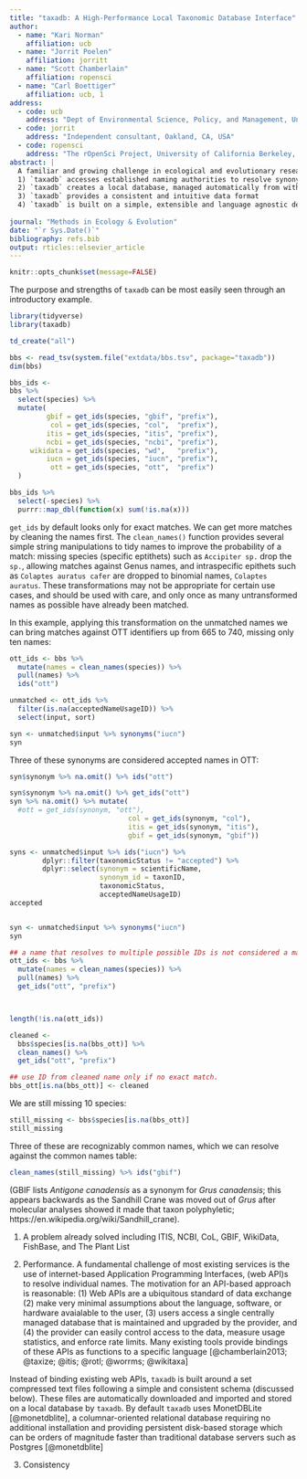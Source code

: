 ```yaml
---
title: "taxadb: A High-Performance Local Taxonomic Database Interface"
author:
  - name: "Kari Norman"
    affiliation: ucb
  - name: "Jorrit Poelen"
    affiliation: jorritt
  - name: "Scott Chamberlain"
    affiliation: ropensci      
  - name: "Carl Boettiger"
    affiliation: ucb, 1
address:
  - code: ucb
    address: "Dept of Environmental Science, Policy, and Management, University of California Berkeley, Berkeley CA 94720-3114, USA"
  - code: jorrit
    address: "Independent consultant, Oakland, CA, USA"
  - code: ropensci
    address: "The rOpenSci Project, University of California Berkeley, Berkeley CA 94720-3114, USA"
abstract: |
  A familiar and growing challenge in ecological and evolutionary research is that of reconciling scientific names of relevant taxa when combining data from separate sources. While this problem is already well understood and numerous naming authorities have been created to address the issue, most researchers lack a fast, consistent, and intuitive way to reconcile taxonomic names.  Here, we present `taxadb` R package to address this gap.  In contrast to existing tools, `taxadb` provides the following:
  1) `taxadb` accesses established naming authorities to resolve synonyms, IDs, and hiearchical classification.  
  2) `taxadb` creates a local database, managed automatically from within R, that provides fast operations on millions of taxonomic names.
  3) `taxadb` provides a consistent and intuitive data format
  4) `taxadb` is built on a simple, extensible and language agnostic design that can easily accomodiate new authorities.
  
journal: "Methods in Ecology & Evolution"
date: "`r Sys.Date()`"
bibliography: refs.bib
output: rticles::elsevier_article
---
```


```r
knitr::opts_chunk$set(message=FALSE)
```

The purpose and strengths of `taxadb` can be most easily seen through an introductory example.  

```r
library(tidyverse)
library(taxadb)
```

```r
td_create("all")
```


```r
bbs <- read_tsv(system.file("extdata/bbs.tsv", package="taxadb"))
dim(bbs)
```


```r
bbs_ids <- 
bbs %>% 
  select(species) %>%
  mutate(
         gbif = get_ids(species, "gbif", "prefix"),
          col = get_ids(species, "col",  "prefix"),
         itis = get_ids(species, "itis", "prefix"),
         ncbi = get_ids(species, "ncbi", "prefix"),
     wikidata = get_ids(species, "wd",   "prefix"),
         iucn = get_ids(species, "iucn", "prefix"),
          ott = get_ids(species, "ott",  "prefix") 
  )

```



```r
bbs_ids %>% 
  select(-species) %>% 
  purrr::map_dbl(function(x) sum(!is.na(x)))
```

`get_ids` by default looks only for exact matches.  We can get more matches by cleaning the names first.  The `clean_names()` function provides several simple string manipulations to tidy names to improve the probability of a match: missing species (specific eptithets) such as `Accipiter sp.` drop the `sp.`, allowing matches against Genus names, and intraspecific epithets such as `Colaptes auratus cafer` are dropped to binomial names, `Colaptes auratus`.  These transformations may not be appropriate for certain use cases, and should be used with care, and only once as many untransformed names as possible have already been matched. 

In this example, applying this transformation on the unmatched names we can bring matches against OTT identifiers up from 665 to 740, missing only ten names:

```r
ott_ids <- bbs %>% 
  mutate(names = clean_names(species)) %>% 
  pull(names) %>% 
  ids("ott")

unmatched <- ott_ids %>% 
  filter(is.na(acceptedNameUsageID)) %>% 
  select(input, sort)
```



```r
syn <- unmatched$input %>% synonyms("iucn")
syn
```

Three of these synonyms are considered accepted names in OTT:


```r
syn$synonym %>% na.omit() %>% ids("ott")
```


```r
syn$synonym %>% na.omit() %>% get_ids("ott")
syn %>% na.omit() %>% mutate(
  #ott = get_ids(synonym, "ott"),
                             col = get_ids(synonym, "col"),
                             itis = get_ids(synonym, "itis"),
                             gbif = get_ids(synonym, "gbif"))
```









```r

syns <- unmatched$input %>% ids("iucn") %>%
        dplyr::filter(taxonomicStatus != "accepted") %>%
        dplyr::select(synonym = scientificName,
                      synonym_id = taxonID,
                      taxonomicStatus,
                      acceptedNameUsageID)
accepted


syn <- unmatched$input %>% synonyms("iucn")
syn
```

```r

## a name that resolves to multiple possible IDs is not considered a match by `get_ids()`
ott_ids <- bbs %>% 
  mutate(names = clean_names(species)) %>%
  pull(names) %>% 
  get_ids("ott", "prefix")



length(!is.na(ott_ids))
```

```r
cleaned <- 
  bbs$species[is.na(bbs_ott)] %>% 
  clean_names() %>% 
  get_ids("ott", "prefix")

## use ID from cleaned name only if no exact match.
bbs_ott[is.na(bbs_ott)] <- cleaned
```

We are still missing 10 species: 

```r
still_missing <- bbs$species[is.na(bbs_ott)]
still_missing
```

Three of these are recognizably common names, which we can resolve against the common names table: 




```r
clean_names(still_missing) %>% ids("gbif")
```



(GBIF lists *Antigone canadensis* as a synonym for *Grus canadensis*; this appears backwards as the Sandhill Crane was moved out of *Grus* after molecular analyses showed it made that taxon polyphyletic; https://en.wikipedia.org/wiki/Sandhill_crane). 


1. A problem already solved  including ITIS, NCBI, CoL, GBIF, WikiData, FishBase, and The Plant List


2. Performance.  A fundamental challenge of most existing services is the use of internet-based Application Programming Interfaces, (web API)s to resolve individual names.  The motivation for an API-based approach is reasonable: (1) Web APIs are a ubiquitous standard of data exchange (2) make very minimal assumptions about the language, software, or hardware avaialable to the user, (3) users access a single centrally managed database that is maintained and upgraded by the provider, and (4) the provider can easily control access to the data, measure usage statistics, and enforce rate limits.  Many existing tools provide bindings of these APIs as functions to a specific language [@chamberlain2013; @taxize; @itis; @rotl; @worrms; @wikitaxa]

Instead of binding existing web APIs, `taxadb` is built around a set compressed text files following a simple and consistent schema (discussed below). These files are automatically downloaded and imported and stored on a local database by `taxadb`.  By default `taxadb` uses MonetDBLite [@monetdblite], a columnar-oriented relational database requiring no additional installation and providing persistent disk-based storage which can be orders of magnitude faster than traditional database servers such as Postgres [@monetdblite]

3. Consistency 

